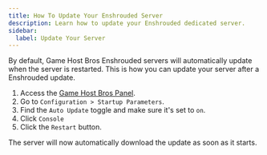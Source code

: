 ```yaml
---
title: How To Update Your Enshrouded Server
description: Learn how to update your Enshrouded dedicated server.
sidebar:
  label: Update Your Server
---
```


By default, Game Host Bros Enshrouded servers will automatically update when the server is restarted. This is how you can update your server after a Enshrouded update. 
<Steps>
1. Access the [Game Host Bros Panel](https://panel.gamehostbros.com/).
2. Go to `Configuration > Startup Parameters`.
3. Find the `Auto Update` toggle and make sure it's set to `on`.
4. Click `Console`
5. Click the `Restart` button. 
</Steps>
The server will now automatically download the update as soon as it starts.